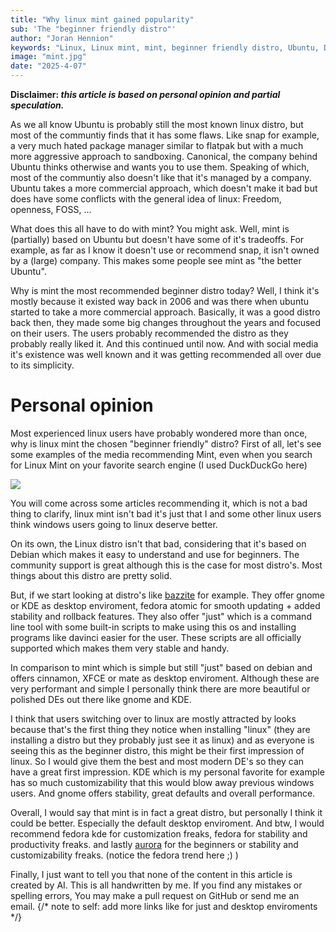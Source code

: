 ```yaml
---
title: "Why linux mint gained popularity"
sub: 'The "beginner friendly distro"'
author: "Joran Hennion"
keywords: "Linux, Linux mint, mint, beginner friendly distro, Ubuntu, Desktop Environment, DE, KDE Plasma, KDE, GNOME, XFCE, Cinnamon"
image: "mint.jpg"
date: "2025-4-07"
---
```


**Disclaimer: *this article is based on personal opinion and partial speculation.***

As we all know Ubuntu is probably still the most known linux distro, but most of the communtiy finds that it has some flaws. Like snap for example, a very much hated package  manager similar to flatpak but with a much more aggressive approach to sandboxing. Canonical, the company behind Ubuntu thinks otherwise and wants you to use them. Speaking of which, most of the communtiy also doesn't like that it's managed by a company. Ubuntu takes a more commercial approach, which doesn't make it bad but does have some conflicts with the general idea of linux: Freedom, openness, FOSS, ... 

What does this all have to do with mint? You might ask. Well, mint is (partially) based on Ubuntu but doesn't have some of it's tradeoffs. For example, as far as I know it doesn't use or recommend snap, it isn't owned by a (large) company. This makes some people see mint as "the better Ubuntu".

Why is mint the most recommended beginner distro today? Well, I think it's mostly because it existed way back in 2006 and was there when ubuntu started to take a more commercial approach. Basically, it was a good distro back then, they made some big changes throughout the years and focused on their users. The users probably recommended the distro as they probably really liked it. And this continued until now.
And with social media it's existence was well known and it was getting recommended all over due to its simplicity.

# Personal opinion

Most experienced linux users have probably wondered more than once, why is linux mint the chosen "beginner friendly" distro?
First of all, let's see some examples of the media recommending Mint, even when you search for Linux Mint on your favorite search engine (I used DuckDuckGo here)

![](/blog/Screenshot_20250325_224708.png)

You will come across some articles recommending it, which is not a bad thing to clarify, linux mint isn't bad it's just that I and some other linux users think windows users going to linux deserve better.

On its own, the Linux distro isn't that bad, considering that it's based on Debian which makes it easy to understand and use for beginners.
The community support is great although this is the case for most distro's. Most things about this distro are pretty solid.

But, if we start looking at distro's like [bazzite](https://bazzite.gg) for example. They offer gnome or KDE as desktop enviroment, fedora atomic for smooth updating + added stability and rollback features. They also offer "just" which is a command line tool with some built-in scripts to make using this os and installing programs like davinci easier for the user. These scripts are all officially supported which makes them very stable and handy.

In comparison to mint which is simple but still "just" based on debian and offers cinnamon, XFCE or mate as desktop enviroment. Although these are very performant and simple I personally think there are more beautiful or polished DEs out there like gnome and KDE.

I think that users switching over to linux are mostly attracted by looks because that's the first thing they notice when installing "linux" (they are installing a distro but they probably just see it as linux) and as everyone is seeing this as the beginner distro, this might be their first impression of linux. So I would give them the best and most modern DE's so they can have a great first impression. KDE which is my personal favorite for example has so much customizability that this would blow away previous windows users. And gnome offers stability, great defaults and overall performance.

Overall, I would say that mint is in fact a great distro, but personally I think it could be better. Especially the default desktop enviroment. And btw, I would recommend fedora kde for customization freaks, fedora for stability and productivity freaks. and lastly [aurora](https://getaurora.dev/) for the beginners or stability and customizability freaks. (notice the fedora trend here ;) )

Finally, I just want to tell you that none of the content in this article is created by AI. This is all handwritten by me. If you find any mistakes or spelling errors, You may make a pull request on GitHub or send me an email.
{/* note to self: add more links like for just and desktop enviroments */}
